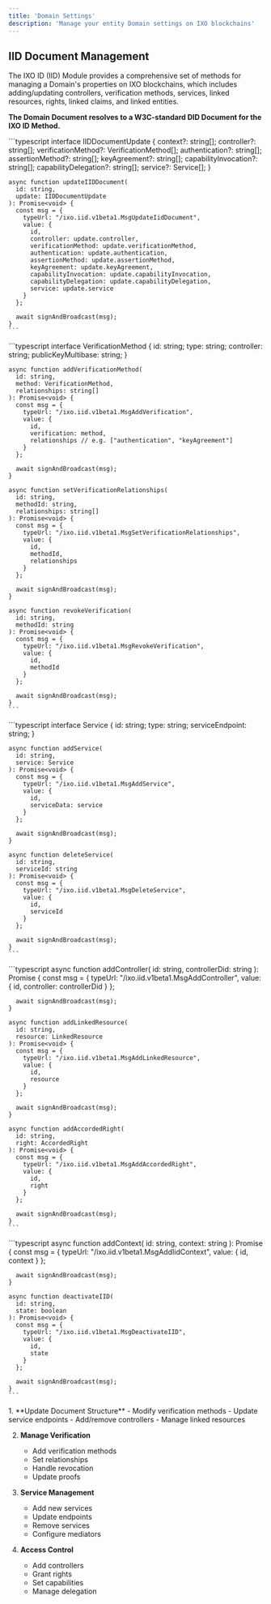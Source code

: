 ```yaml
---
title: 'Domain Settings'
description: 'Manage your entity Domain settings on IXO blockchains'
---
```

## IID Document Management

<Note>
  The IXO ID (IID) Module provides a comprehensive set of methods for managing a Domain's properties on IXO blockchains, which includes adding/updating controllers, verification methods, services, linked resources, rights, linked claims, and linked entities. 
  
  **The Domain Document resolves to a W3C-standard DID Document for the IXO ID Method.**
</Note>

<AccordionGroup>
  <Accordion title="Document Updates" icon="pen-to-square">
    ```typescript
    interface IIDDocumentUpdate {
      context?: string[];
      controller?: string[];
      verificationMethod?: VerificationMethod[];
      authentication?: string[];
      assertionMethod?: string[];
      keyAgreement?: string[];
      capabilityInvocation?: string[];
      capabilityDelegation?: string[];
      service?: Service[];
    }

    async function updateIIDDocument(
      id: string,
      update: IIDDocumentUpdate
    ): Promise<void> {
      const msg = {
        typeUrl: "/ixo.iid.v1beta1.MsgUpdateIidDocument",
        value: {
          id,
          controller: update.controller,
          verificationMethod: update.verificationMethod,
          authentication: update.authentication,
          assertionMethod: update.assertionMethod,
          keyAgreement: update.keyAgreement,
          capabilityInvocation: update.capabilityInvocation,
          capabilityDelegation: update.capabilityDelegation,
          service: update.service
        }
      };
      
      await signAndBroadcast(msg);
    }
    ```
  </Accordion>

  <Accordion title="Verification Methods" icon="key">
    ```typescript
    interface VerificationMethod {
      id: string;
      type: string;
      controller: string;
      publicKeyMultibase: string;
    }

    async function addVerificationMethod(
      id: string,
      method: VerificationMethod,
      relationships: string[]
    ): Promise<void> {
      const msg = {
        typeUrl: "/ixo.iid.v1beta1.MsgAddVerification",
        value: {
          id,
          verification: method,
          relationships // e.g. ["authentication", "keyAgreement"]
        }
      };
      
      await signAndBroadcast(msg);
    }

    async function setVerificationRelationships(
      id: string,
      methodId: string,
      relationships: string[]
    ): Promise<void> {
      const msg = {
        typeUrl: "/ixo.iid.v1beta1.MsgSetVerificationRelationships",
        value: {
          id,
          methodId,
          relationships
        }
      };
      
      await signAndBroadcast(msg);
    }

    async function revokeVerification(
      id: string,
      methodId: string
    ): Promise<void> {
      const msg = {
        typeUrl: "/ixo.iid.v1beta1.MsgRevokeVerification",
        value: {
          id,
          methodId
        }
      };
      
      await signAndBroadcast(msg);
    }
    ```
  </Accordion>

  <Accordion title="Services" icon="gears">
    ```typescript
    interface Service {
      id: string;
      type: string;
      serviceEndpoint: string;
    }

    async function addService(
      id: string,
      service: Service
    ): Promise<void> {
      const msg = {
        typeUrl: "/ixo.iid.v1beta1.MsgAddService",
        value: {
          id,
          serviceData: service
        }
      };
      
      await signAndBroadcast(msg);
    }

    async function deleteService(
      id: string,
      serviceId: string
    ): Promise<void> {
      const msg = {
        typeUrl: "/ixo.iid.v1beta1.MsgDeleteService",
        value: {
          id,
          serviceId
        }
      };
      
      await signAndBroadcast(msg);
    }
    ```
  </Accordion>

  <Accordion title="Controllers & Resources" icon="sitemap">
    ```typescript
    async function addController(
      id: string,
      controllerDid: string
    ): Promise<void> {
      const msg = {
        typeUrl: "/ixo.iid.v1beta1.MsgAddController",
        value: {
          id,
          controller: controllerDid
        }
      };
      
      await signAndBroadcast(msg);
    }

    async function addLinkedResource(
      id: string,
      resource: LinkedResource
    ): Promise<void> {
      const msg = {
        typeUrl: "/ixo.iid.v1beta1.MsgAddLinkedResource",
        value: {
          id,
          resource
        }
      };
      
      await signAndBroadcast(msg);
    }

    async function addAccordedRight(
      id: string,
      right: AccordedRight
    ): Promise<void> {
      const msg = {
        typeUrl: "/ixo.iid.v1beta1.MsgAddAccordedRight",
        value: {
          id,
          right
        }
      };
      
      await signAndBroadcast(msg);
    }
    ```
  </Accordion>

  <Accordion title="Context & Deactivation" icon="power-off">
    ```typescript
    async function addContext(
      id: string,
      context: string
    ): Promise<void> {
      const msg = {
        typeUrl: "/ixo.iid.v1beta1.MsgAddIidContext",
        value: {
          id,
          context
        }
      };
      
      await signAndBroadcast(msg);
    }

    async function deactivateIID(
      id: string,
      state: boolean
    ): Promise<void> {
      const msg = {
        typeUrl: "/ixo.iid.v1beta1.MsgDeactivateIID",
        value: {
          id,
          state
        }
      };
      
      await signAndBroadcast(msg);
    }
    ```
  </Accordion>
</AccordionGroup>

<Steps>
  1. **Update Document Structure**
     - Modify verification methods
     - Update service endpoints
     - Add/remove controllers
     - Manage linked resources

  2. **Manage Verification**
     - Add verification methods
     - Set relationships
     - Handle revocation
     - Update proofs

  3. **Service Management**
     - Add new services
     - Update endpoints
     - Remove services
     - Configure mediators

  4. **Access Control**
     - Add controllers
     - Grant rights
     - Set capabilities
     - Manage delegation
</Steps>